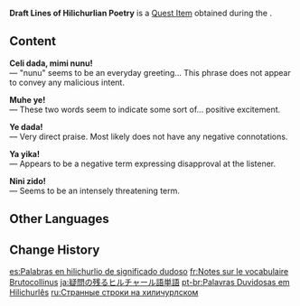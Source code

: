 {{Item Infobox
|id           = 100469
|image        = Item Draft Lines of Hilichurlian Poetry.png
|type         = Quest Items
|description  = A list of lines from [[Ella Musk]]. On the front are many terms in [[Hilichurlian]], and the back has some simple footnotes regarding the content...
|source1      = Given during [[Poetry Exchange]]
}}
'''Draft Lines of Hilichurlian Poetry''' is a [[Quest Item]] obtained during the {{Quest|Poetry Exchange}}.

==Content==
'''Celi dada, mimi nunu!'''<br>
&mdash; "nunu" seems to be an everyday greeting... This phrase does not appear to convey any malicious intent.

'''Muhe ye!'''<br>
&mdash; These two words seem to indicate some sort of... positive excitement.

'''Ye dada!'''<br>
&mdash; Very direct praise. Most likely does not have any negative connotations.

'''Ya yika!'''<br>
&mdash; Appears to be a negative term expressing disapproval at the listener.

'''Nini zido!'''<br>
&mdash; Seems to be an intensely threatening term.

==Other Languages==
{{Other Languages
|en      = Draft Lines of Hilichurlian Poetry
|zhs     = 存疑的丘丘人语单句
|zhs_rm  = Cúnyí de Qiūqiūrényǔ Dānjù
|zht     = 存疑的丘丘人語單句
|zht_rm  = Cúnyí de Qiūqiūrényǔ Dānjù
|zh_tl   = 
|ja      = 疑問の残るヒルチャール語単語
|ja_rm   = Gimon no Nokoru Hiruchaaru-go Tango
|ja_tl   = Questionable Hilichurl Vocabulary
|ko      = 의문이 드는 츄츄어 단문
|ko_tl   = Questionable Hilichurl Short Sentence
|es      = Palabras en hilichurlio de significado dudoso
|es_tl   = Hilichurlian Words of Dubious Meaning
|fr      = Notes sur le vocabulaire Brutocollinus
|fr_tl   = Notes About Hilichurlian Vocabulary
|ru      = Странные строки на хиличурлском
|ru_tl   = Strange Notes in Hilichurlian
|th      = ประโยคน่าฉงนในภาษา Hilichurl
|th_rm   = 
|th_tl   = 
|vi      = Câu Thơ Hilichurl Khó Hiểu
|vi_tl   = 
|de      = Fragliche Verse auf Hilichurlisch
|de_tl   = Questionable Verses in Hilichurlian
|id      = Puisi Bahasa Hilichurl
|id_tl   = Hilichurlian Poetry
|pt      = Palavras Duvidosas em Hilichurlês
|pt_tl   = 
|tr      = Dağ Yabanisi Edebiyatı Üzerine Notlar
|tr_tl   = 
|it      = Versi hilichurliani ambigui
|it_tl   = Ambiguous Hilichurlian Verses
}}

==Change History==
{{Change History|1.0}}

[[es:Palabras en hilichurlio de significado dudoso]]
[[fr:Notes sur le vocabulaire Brutocollinus]]
[[ja:疑問の残るヒルチャール語単語]]
[[pt-br:Palavras Duvidosas em Hilichurlês]]
[[ru:Странные строки на хиличурлском]]